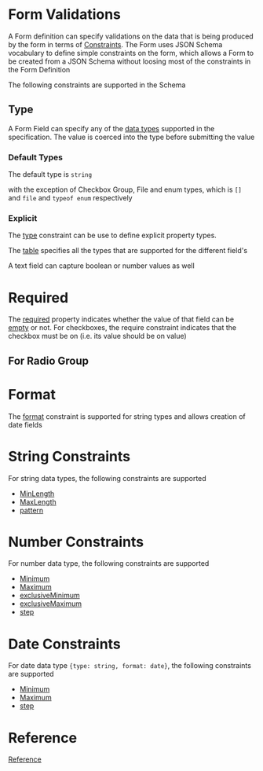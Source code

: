 
<Meta title="Adaptive Form/Validations" component={AdaptiveForm} />

# Form Validations

A Form definition can specify validations on the data that is being produced by the form in terms of
[Constraints](https://git.corp.adobe.com/pages/livecycle/af2-docs/spec/latest/#_form_field_constraints).
The Form uses JSON Schema vocabulary to define simple constraints on the form, which allows a Form to be
created from a JSON Schema without loosing most of the constraints in the Form Definition

The following constraints are supported in the Schema

## Type

A Form Field can specify any of the
[data types](https://git.corp.adobe.com/pages/livecycle/af2-docs/spec/latest/#_data_types) supported in
the specification. The value is coerced into the type before submitting the value

### Default Types

The default type is `string`

<Story id="reference-json-constraints-type-string--string" />

with the exception of Checkbox Group, File and enum types, which is `[]` and `file` and `typeof enum` respectively

<Story id="adaptive-form-components-checkbox--group" />

<Story id="adaptive-form-components-file-upload--upload-widget" />

<Story id="reference-json-constraints-type-auto--enum-type" />


### Explicit

The [type](https://git.corp.adobe.com/pages/livecycle/af2-docs/spec/latest/index.html#field-constraints-type) constraint
can be use to define explicit property types.

The [table](https://git.corp.adobe.com/livecycle/af2-docs/issues/120#issue-3380663) specifies all the types that are
supported for the different field's

A text field can capture boolean or number values as well

<Story id="reference-json-constraints-type-number--text-input" />

<Story id="reference-json-constraints-type-boolean--boolean" />

# Required

The [required](https://git.corp.adobe.com/pages/livecycle/af2-docs/spec/latest/#field-constraints-required)
property indicates whether the value of that field can be
[empty](https://git.corp.adobe.com/pages/livecycle/af2-docs/spec/latest/#field-properties-emptyValue)
or not. For checkboxes, the require constraint indicates that the checkbox must be on (i.e. its value should be on value)

<Story id="reference-json-constraints-required--required-field" />

## For Radio Group

<Story id="reference-json-constraints-required--required-radio-group" />

# Format

The [format](https://git.corp.adobe.com/pages/livecycle/af2-docs/spec/latest/#field-constraints-format) constraint
is supported for string types and allows creation of date fields

<Story id="reference-json-constraints-format--date" />

# String Constraints

For string data types, the following constraints are supported

* [MinLength](https://git.corp.adobe.com/pages/livecycle/af2-docs/spec/latest/#field-constraints-minLength)
* [MaxLength](https://git.corp.adobe.com/pages/livecycle/af2-docs/spec/latest/#field-constraints-minLength)
* [pattern](https://git.corp.adobe.com/pages/livecycle/af2-docs/spec/latest/#field-constraints-minLength)

<Story id="reference-json-constraints-multiple-constraints--string-constraints" />

# Number Constraints

For number data type, the following constraints are supported

* [Minimum](https://git.corp.adobe.com/pages/livecycle/af2-docs/spec/latest/#field-constraints-minimum)
* [Maximum](https://git.corp.adobe.com/pages/livecycle/af2-docs/spec/latest/#field-constraints-maximum)
* [exclusiveMinimum](https://git.corp.adobe.com/pages/livecycle/af2-docs/spec/latest/#field-constraints--exclusive-minimum)
* [exclusiveMaximum](https://git.corp.adobe.com/pages/livecycle/af2-docs/spec/latest/#field-constraints--exclusive-maximum)
* [step](https://git.corp.adobe.com/pages/livecycle/af2-docs/spec/latest/#field-constraints-step)

<Story id="reference-json-constraints-multiple-constraints--string-constraints" />

<Story id="reference-json-constraints-multiple-constraints--number-constraints" />


# Date Constraints

For date data type `{type: string, format: date}`, the following constraints are supported

* [Minimum](https://git.corp.adobe.com/pages/livecycle/af2-docs/spec/latest/#field-constraints-minimum)
* [Maximum](https://git.corp.adobe.com/pages/livecycle/af2-docs/spec/latest/#field-constraints-maximum)
* [step](https://git.corp.adobe.com/pages/livecycle/af2-docs/spec/latest/#field-constraints-step)

<Story id="reference-json-constraints-multiple-constraints--date-constraints" />



# Reference

[Reference](?path=/story/reference-json-constraints--minimum)